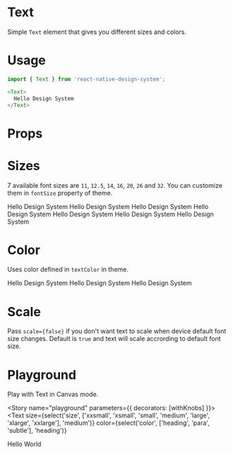 
<Meta title="Text" component={Text} />

# Text
Simple `Text` element that gives you different sizes and colors.

# Usage
```js
import { Text } from 'react-native-design-system';

<Text>
  Hello Design System
</Text>
```

# Props
<Props of={Text} />

# Sizes
7 available font sizes are `11`, `12.5`, `14`, `16`, `20`, `26` and `32`. You can customize them in `fontSize` property of theme.

<Preview>
  <Story name="sizes">
    <Stack>
      <Text size="xxlarge">
        Hello Design System
      </Text>
      <Text size="xlarge">
        Hello Design System
      </Text>
      <Text size="large">
        Hello Design System
      </Text>
      <Text size="medium">
        Hello Design System
      </Text>
      <Text size="small">
        Hello Design System
      </Text>
      <Text size="xsmall">
        Hello Design System
      </Text>
      <Text size="xxsmall">
        Hello Design System
      </Text>
    </Stack>
  </Story>
</Preview>

# Color
Uses color defined in `textColor` in theme.

<Preview>
  <Story name="color">
     <Stack>
      <Text color="heading">
        Hello Design System
      </Text>
      <Text color="para" >
        Hello Design System
      </Text>
      <Text color="subtle">
        Hello Design System
      </Text>
    </Stack>
  </Story>
</Preview>

# Scale
Pass `scale={false}` if you don't want text to scale when device default font size changes. Default is `true` and text will scale accrording to default font size.

# Playground
Play with Text in Canvas mode.

<Story name="playground" parameters={{ decorators: [withKnobs] }}>
  <Text
    size={select('size', ['xxsmall', 'xsmall', 'small', 'medium', 'large', 'xlarge', 'xxlarge'], 'medium')}
    color={select('color', ['heading', 'para', 'subtle'], 'heading')}
  >
  Hello World
  </Text>
</Story>